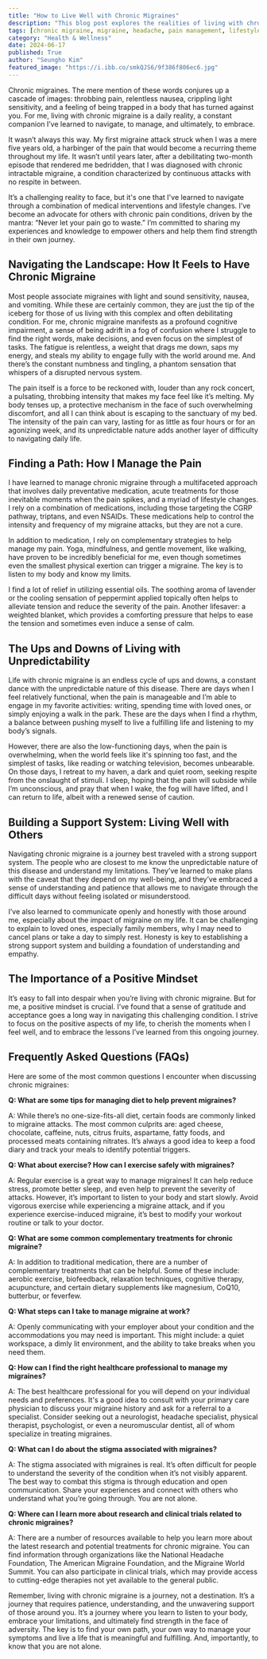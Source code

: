 ```yaml
---
title: "How to Live Well with Chronic Migraines"
description: "This blog post explores the realities of living with chronic migraines, offering practical tips and strategies for managing pain, finding support, and maintaining a positive mindset. Learn about medication, lifestyle changes, complementary therapies, and how to navigate the challenges of this unpredictable condition."
tags: [chronic migraine, migraine, headache, pain management, lifestyle changes, medication, support system, positive mindset, wellness, health, coping mechanisms, self-care]
category: "Health & Wellness"
date: 2024-06-17
published: True
author: "Seungho Kim"
featured_image: "https://i.ibb.co/smkQJS6/9f386f806ec6.jpg"
---
```



Chronic migraines.  The mere mention of these words conjures up a cascade of images: throbbing pain, relentless nausea, crippling light sensitivity, and a feeling of being trapped in a body that has turned against you. For me, living with chronic migraine is a daily reality, a constant companion I’ve learned to navigate, to manage, and ultimately, to embrace. 

It wasn’t always this way. My first migraine attack struck when I was a mere five years old, a harbinger of the pain that would become a recurring theme throughout my life. It wasn’t until years later, after a debilitating two-month episode that rendered me bedridden, that I was diagnosed with chronic intractable migraine, a condition characterized by continuous attacks with no respite in between. 

It’s a challenging reality to face, but it's one that I've learned to navigate through a combination of medical interventions and lifestyle changes. I’ve become an advocate for others with chronic pain conditions, driven by the mantra: “Never let your pain go to waste.” I’m committed to sharing my experiences and knowledge to empower others and help them find strength in their own journey.

## Navigating the Landscape: How It Feels to Have Chronic Migraine

Most people associate migraines with light and sound sensitivity, nausea, and vomiting. While these are certainly common, they are just the tip of the iceberg for those of us living with this complex and often debilitating condition. For me, chronic migraine manifests as a profound cognitive impairment, a sense of being adrift in a fog of confusion where I struggle to find the right words, make decisions, and even focus on the simplest of tasks. The fatigue is relentless, a weight that drags me down, saps my energy, and steals my ability to engage fully with the world around me. And there’s the constant numbness and tingling, a phantom sensation that whispers of a disrupted nervous system.

The pain itself is a force to be reckoned with, louder than any rock concert, a pulsating, throbbing intensity that makes my face feel like it’s melting. My body tenses up, a protective mechanism in the face of such overwhelming discomfort, and all I can think about is escaping to the sanctuary of my bed. The intensity of the pain can vary, lasting for as little as four hours or for an agonizing week, and its unpredictable nature adds another layer of difficulty to navigating daily life.  

## Finding a Path: How I Manage the Pain

I have learned to manage chronic migraine through a multifaceted approach that involves daily preventative medication, acute treatments for those inevitable moments when the pain spikes, and a myriad of lifestyle changes. I rely on a combination of medications, including those targeting the CGRP pathway, triptans, and even NSAIDs. These medications help to control the intensity and frequency of my migraine attacks, but they are not a cure. 

In addition to medication, I rely on complementary strategies to help manage my pain.  Yoga, mindfulness, and gentle movement, like walking, have proven to be incredibly beneficial for me, even though sometimes even the smallest physical exertion can trigger a migraine.  The key is to listen to my body and know my limits. 

I find a lot of relief in utilizing essential oils. The soothing aroma of lavender or the cooling sensation of peppermint applied topically often helps to alleviate tension and reduce the severity of the pain.  Another lifesaver: a weighted blanket, which provides a comforting pressure that helps to ease the tension and sometimes even induce a sense of calm.  

## The Ups and Downs of Living with Unpredictability

Life with chronic migraine is an endless cycle of ups and downs, a constant dance with the unpredictable nature of this disease.  There are days when I feel relatively functional, when the pain is manageable and I’m able to engage in my favorite activities: writing, spending time with loved ones, or simply enjoying a walk in the park.  These are the days when I find a rhythm, a balance between pushing myself to live a fulfilling life and listening to my body’s signals. 

However, there are also the low-functioning days, when the pain is overwhelming, when the world feels like it's spinning too fast, and the simplest of tasks, like reading or watching television, becomes unbearable. On those days, I retreat to my haven, a dark and quiet room, seeking respite from the onslaught of stimuli. I sleep, hoping that the pain will subside while I’m unconscious, and pray that when I wake, the fog will have lifted, and I can return to life, albeit with a renewed sense of caution.

## Building a Support System:  Living Well with Others

Navigating chronic migraine is a journey best traveled with a strong support system.  The people who are closest to me know the unpredictable nature of this disease and understand my limitations. They’ve learned to make plans with the caveat that they depend on my well-being, and they’ve embraced a sense of understanding and patience that allows me to navigate through the difficult days without feeling isolated or misunderstood.

I’ve also learned to communicate openly and honestly with those around me, especially about the impact of migraine on my life. It can be challenging to explain to loved ones, especially family members, why I may need to cancel plans or take a day to simply rest.  Honesty is key to establishing a strong support system and building a foundation of understanding and empathy.  

## The Importance of a Positive Mindset

It’s easy to fall into despair when you’re living with chronic migraine.  But for me, a positive mindset is crucial.  I’ve found that a sense of gratitude and acceptance goes a long way in navigating this challenging condition. I strive to focus on the positive aspects of my life, to cherish the moments when I feel well, and to embrace the lessons I’ve learned from this ongoing journey. 

## Frequently Asked Questions (FAQs)

Here are some of the most common questions I encounter when discussing chronic migraines:

**Q: What are some tips for managing diet to help prevent migraines?**

A:  While there’s no one-size-fits-all diet, certain foods are commonly linked to migraine attacks. The most common culprits are: aged cheese, chocolate, caffeine, nuts, citrus fruits, aspartame, fatty foods, and processed meats containing nitrates.  It’s always a good idea to keep a food diary and track your meals to identify potential triggers.   

**Q: What about exercise?  How can I exercise safely with migraines?**

A: Regular exercise is a great way to manage migraines! It can help reduce stress, promote better sleep, and even help to prevent the severity of attacks. However, it’s important to listen to your body and start slowly.  Avoid vigorous exercise while experiencing a migraine attack, and if you experience exercise-induced migraine, it’s best to modify your workout routine or talk to your doctor.  

**Q:  What are some common complementary treatments for chronic migraine?**

A: In addition to traditional medication, there are a number of complementary treatments that can be helpful. Some of these include: aerobic exercise, biofeedback, relaxation techniques, cognitive therapy, acupuncture, and certain dietary supplements like magnesium, CoQ10, butterbur, or feverfew.

**Q:  What steps can I take to manage migraine at work?**

A:  Openly communicating with your employer about your condition and the accommodations you may need is important.  This might include: a quiet workspace, a dimly lit environment, and the ability to take breaks when you need them.

**Q:  How can I find the right healthcare professional to manage my migraines?**

A:  The best healthcare professional for you will depend on your individual needs and preferences. It's a good idea to consult with your primary care physician to discuss your migraine history and ask for a referral to a specialist.  Consider seeking out a neurologist, headache specialist, physical therapist, psychologist, or even a neuromuscular dentist, all of whom specialize in treating migraines.

**Q: What can I do about the stigma associated with migraines?**

A:  The stigma associated with migraines is real.  It’s often difficult for people to understand the severity of the condition when it’s not visibly apparent.  The best way to combat this stigma is through education and open communication. Share your experiences and connect with others who understand what you’re going through.  You are not alone.

**Q: Where can I learn more about research and clinical trials related to chronic migraines?**

A:  There are a number of resources available to help you learn more about the latest research and potential treatments for chronic migraine. You can find information through organizations like the National Headache Foundation, The American Migraine Foundation, and the Migraine World Summit.  You can also participate in clinical trials, which may provide access to cutting-edge therapies not yet available to the general public. 

Remember, living with chronic migraine is a journey, not a destination. It’s a journey that requires patience, understanding, and the unwavering support of those around you.  It’s a journey where you learn to listen to your body, embrace your limitations, and ultimately find strength in the face of adversity.  The key is to find your own path, your own way to manage your symptoms and live a life that is meaningful and fulfilling. And, importantly, to know that you are not alone.  
